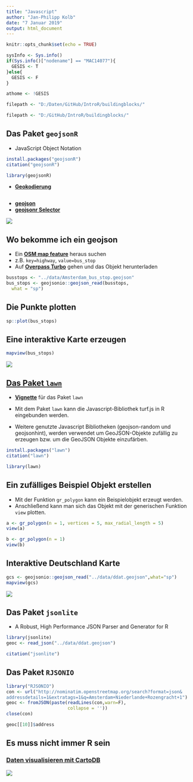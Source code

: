 ```yaml
---
title: "Javascript"
author: "Jan-Philipp Kolb"
date: "7 Januar 2019"
output: html_document
---
```


```r
knitr::opts_chunk$set(echo = TRUE)
```

```r
sysInfo <- Sys.info()
if(Sys.info()["nodename"] == "MAC14077"){
  GESIS <- T
}else{
  GESIS <- F
}

athome <- !GESIS
```


```r
filepath <- "D:/Daten/GitHub/IntroR/buildingblocks/"
```

```r
filepath <- "D:/GitHub/IntroR/buildingblocks/"
```



## Das Paket `geojsonR`

- JavaScript Object Notation

<!--
https://cran.r-project.org/web/packages/geojsonR/vignettes/the_geojsonR_package.html

ma:geojsonr

https://wiki.openstreetmap.org/wiki/Overpass_turbo/GeoJSON
https://github.com/tyrasd/osmtogeojson

https://www.compose.com/articles/how-to-transform-and-use-openstreetmap-data-into-geojson-using-gdal/
-->

```r
install.packages("geojsonR")
citation("geojsonR")
```

```r
library(geojsonR)
```


- [**Geokodierung**](https://github.com/mlampros/shiny-server)

<!--
https://lampros.shinyapps.io/shiny_geocoding/
-->

```r

```

- [**geojson**](https://lampros.shinyapps.io/shiny_geojson/)
- [**geojsonr Selector**](http://labs.easyblog.it/maps/leaflet-geojson-selector/)

![](figure/geojsonr.PNG)

## Wo bekomme ich ein geojson

- Ein [**OSM map feature**](https://wiki.openstreetmap.org/wiki/Map_Features) heraus suchen 
- z.B. `key=highway`, `value=bus_stop`
- Auf [**Overpass Turbo**](https://overpass-turbo.eu/) gehen und das Objekt herunterladen

```r
busstops <- "../data/Amsterdam_bus_stop.geojson"
bus_stops <- geojsonio::geojson_read(busstops,
  what = "sp")
```


## Die Punkte plotten

```r
sp::plot(bus_stops)
```

## Eine interaktive Karte erzeugen

```r
mapview(bus_stops)
```

![](figure/interaktive_busstops_amsterdam.PNG)

<!--
## Eine direkte Abfrage

```r
# http://overpass-api.de/query_form.html
firstpart <- "http://overpass-api.de/api/interpreter?data="
gcs <- geojsonio::geojson_read(paste0(firstpart,"node['name'='Gielgen'](50.7,7.1,50.8,7.2);out;",
                               what="sp",method="web"))



gcs <- geojsonio::geojson_read("http://nominatim.openstreetmap.org/search?format=json&addressdetails=1&extratags=1&q=Amsterdam+Niederlande+Rozengracht+1",what="sp")
```
-->
## [Das Paket `lawn`](https://cran.r-project.org/web/packages/lawn/index.html)

- [**Vignette**](https://cran.r-project.org/web/packages/lawn/vignettes/lawn_vignette.html) für das Paket `lawn`

- Mit dem Paket `lawn` kann die Javascript-Bibliothek turf.js in R eingebunden werden. 
- Weitere genutzte Javascript Bibliotheken (geojson-random und geojsonhint), werden verwendet um GeoJSON-Objekte zufällig zu erzeugen bzw. um die GeoJSON Objekte einzufärben.

```r
install.packages("lawn")
citation("lawn")
```


```r
library(lawn)
```


## Ein zufälliges Beispiel Objekt erstellen

- Mit der Funktion `gr_polygon` kann ein Beispielobjekt erzeugt werden. 
- Anschließend kann man sich das Objekt mit der generischen Funktion `view` plotten.

```r
a <- gr_polygon(n = 1, vertices = 5, max_radial_length = 5)
view(a)
```

```r
b <- gr_polygon(n = 1)
view(b)
```

<!--
https://github.com/node-geojson/geojson-random

https://wiki.openstreetmap.org/wiki/Overpass_turbo/GeoJSON

https://wiki.openstreetmap.org/wiki/GeoJSON

-->

## Interaktive Deutschland Karte 

```r
gcs <- geojsonio::geojson_read("../data/ddat.geojson",what="sp")
mapview(gcs)
```

![](figure/ddat_geojson.PNG)

## Das Paket `jsonlite`

- A Robust, High Performance JSON Parser and Generator for R

```r
library(jsonlite)
geoc <- read_json("../data/ddat.geojson")
```

<!--
https://github.com/Robinlovelace/Creating-maps-in-R/blob/master/R/shp-to-geojson.R
-->

```r
citation("jsonlite")
```


## Das Paket `RJSONIO`

```r
library("RJSONIO")
con <- url("http://nominatim.openstreetmap.org/search?format=json&
addressdetails=1&extratags=1&q=Amsterdam+Niederlande+Rozengracht+1")
geoc <- fromJSON(paste(readLines(con,warn=F), 
                       collapse = ''))
close(con)
```

```r
geoc[[10]]$address
```

## Es muss nicht immer R sein

### [Daten visualisieren mit CartoDB](https://japhilko.carto.com/dashboard)

![](figure/CartoDB.PNG)


